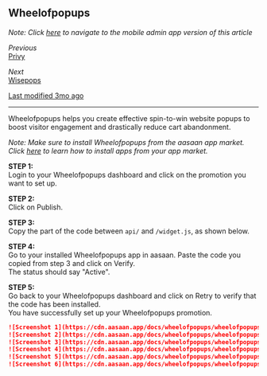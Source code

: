 ## Wheelofpopups

*Note: Click [here](mobile-admin-link) to navigate to the mobile admin app version of this article*

*Previous*  
[Privy](previous-link)

*Next*  
[Wisepops](next-link)

[Last modified 3mo ago](last-modified-link)

---

Wheelofpopups helps you create effective spin-to-win website popups to boost visitor engagement and drastically reduce cart abandonment.

*Note: Make sure to install Wheelofpopups from the aasaan app market. Click [here](install-app-link) to learn how to install apps from your app market.*

**STEP 1:**  
Login to your Wheelofpopups dashboard and click on the promotion you want to set up.

**STEP 2:**  
Click on Publish.

**STEP 3:**  
Copy the part of the code between `api/` and `/widget.js`, as shown below.

**STEP 4:**  
Go to your installed Wheelofpopups app in aasaan. Paste the code you copied from step 3 and click on Verify.  
The status should say "Active".

**STEP 5:**  
Go back to your Wheelofpopups dashboard and click on Retry to verify that the code has been installed.  
You have successfully set up your Wheelofpopups promotion.

```md
![Screenshot 1](https://cdn.aasaan.app/docs/wheelofpopups/wheelofpopups_1.png)
![Screenshot 2](https://cdn.aasaan.app/docs/wheelofpopups/wheelofpopups_2.png)
![Screenshot 3](https://cdn.aasaan.app/docs/wheelofpopups/wheelofpopups_3.png)
![Screenshot 4](https://cdn.aasaan.app/docs/wheelofpopups/wheelofpopups_4.png)
![Screenshot 5](https://cdn.aasaan.app/docs/wheelofpopups/wheelofpopups_5.png)
![Screenshot 6](https://cdn.aasaan.app/docs/wheelofpopups/wheelofpopups_6.png)
